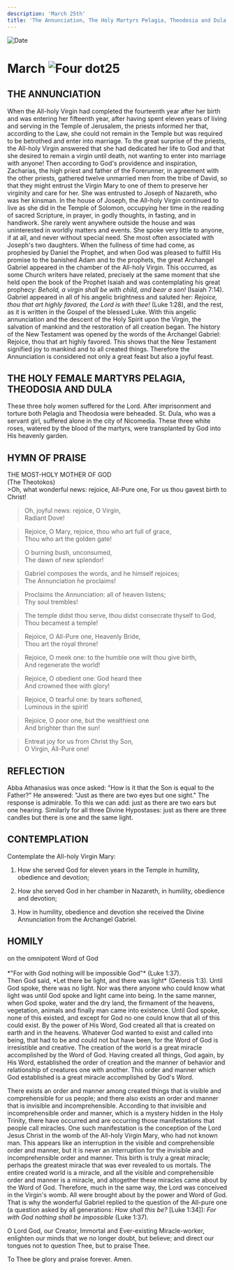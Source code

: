```yaml
---
description: 'March 25th'
title: 'The Annunciation, The Holy Martyrs Pelagia, Theodosia and Dula'
---
```


<RunningHead />
<Image src="/title-imprint.png" height={68} width={50} alt="Date" className="title-imprint"/>

# <div id="date">March <Image className="four-dot" src="/four-dot.png" height={15} width={15} alt="Four dot" />25</div>

## THE ANNUNCIATION

When the All-holy Virgin had completed the fourteenth year after her birth and was entering her fifteenth year, after having spent eleven years of living and serving in the Temple of Jerusalem, the priests informed her that, according to the Law, she could not remain in the Temple but was required to be betrothed and enter into marriage. To the great surprise of the priests, the All-holy Virgin answered that she had dedicated her life to God and that she desired to remain a virgin until death, not wanting to enter into marriage with anyone! Then according to God's providence and inspiration, Zacharias, the high priest and father of the Forerunner, in agreement with the other priests, gathered twelve unmarried men from the tribe of David, so that they might entrust the Virgin Mary to one of them to preserve her virginity and care for her. She was entrusted to Joseph of Nazareth, who was her kinsman. In the house of Joseph, the All-holy Virgin continued to live as she did in the Temple of Solomon, occupying her time in the reading of sacred Scripture, in prayer, in godly thoughts, in fasting, and in handiwork. She rarely went anywhere outside the house and was uninterested in worldly matters and events. She spoke very little to anyone, if at all, and never without special need. She most often associated with Joseph's two daughters. When the fullness of time had come, as prophesied by Daniel the Prophet, and when God was pleased to fulfill His promise to the banished Adam and to the prophets, the great Archangel Gabriel appeared in the chamber of the All-holy Virgin.  This occurred, as some Church writers have related, precisely at the same moment that she held open the book of the Prophet Isaiah and was contemplating his great prophecy: *Behold, a virgin shall be with child, and bear a son!* (Isaiah 7:14). Gabriel appeared in all of his angelic brightness and saluted her: *Rejoice, thou that art highly favored, the Lord is with thee!* (Luke 1:28), and the rest, as it is written in the Gospel of the blessed Luke. With this angelic annunciation and the descent of the Holy Spirit upon the Virgin, the salvation of mankind and the restoration of all creation began. The history of the New Testament was opened by the words of the Archangel Gabriel: Rejoice, thou that art highly favored. This shows that the New Testament signified joy to mankind and to all created things. Therefore the Annunciation is considered not only a great feast but also a joyful feast.

## THE HOLY FEMALE MARTYRS PELAGIA, THEODOSIA AND DULA

These three holy women suffered for the Lord. After imprisonment and torture both Pelagia and Theodosia were beheaded. St. Dula, who was a servant girl, suffered alone in the city of Nicomedia. These three white roses, watered by the blood of the martyrs, were transplanted by God into His heavenly garden.


## HYMN OF PRAISE
<div style={{textAlign:'center', color:'crimson', fontWeight:'bold'}}>
THE MOST-HOLY MOTHER OF GOD<br />
(The Theotokos)
</div>
>Oh, what wonderful news: rejoice, All-Pure one,  
For us thou gavest birth to Christ!  

>Oh, joyful news: rejoice, O Virgin,  
Radiant Dove!  

>Rejoice, O Mary, rejoice, thou who art full of grace,  
Thou who art the golden gate!  

>O burning bush, unconsumed,  
The dawn of new splendor!  

>Gabriel composes the words, and he himself rejoices;  
The Annunciation he proclaims!  

>Proclaims the Annunciation: all of heaven listens;  
Thy soul trembles!  

>The temple didst thou serve, thou didst consecrate thyself to God,  
Thou becamest a temple!  

>Rejoice, O All-Pure one, Heavenly Bride,  
Thou art the royal throne!  

>Rejoice, O meek one: to the humble one wilt thou give birth,  
And regenerate the world!  

>Rejoice, O obedient one: God heard thee  
And crowned thee with glory!  

>Rejoice, O tearful one: by tears softened,  
Luminous in the spirit!  

>Rejoice, O poor one, but the wealthiest one  
And brighter than the sun!  

>Entreat joy for us from Christ thy Son,  
O Virgin, All-Pure one!  


## REFLECTION

Abba Athanasius was once asked: "How is it that the Son is equal to the Father?" He answered: "Just as there are two eyes but one sight." The response is admirable. To this we can add: just as there are two ears but one hearing. Similarly for all three Divine Hypostases: just as there are three candles but there is one and the same light.


## CONTEMPLATION

Contemplate the All-holy Virgin Mary:

1. How she served God for eleven years in the Temple in humility, obedience and devotion;

2. How she served God in her chamber in Nazareth, in humility, obedience and devotion;

3. How in humility, obedience and devotion she received the Divine Annunciation from the Archangel Gabriel.


## HOMILY
<div style={{textAlign:'center', color:'crimson', fontWeight:'bold'}}>
on the omnipotent Word of God
</div><br />
<div style={{textAlign:'right'}}>
*"For with God nothing will be impossible God"* (Luke 1:37).
</div>
Then God said, *Let there be light, and there was light* (Genesis 1:3). Until God spoke, there was no light. Nor was there anyone who could know what light was until God spoke and light came into being. In the same manner, when God spoke, water and the dry land, the firmament of the heavens, vegetation, animals and finally man came into existence. Until God spoke, none of this existed, and except for God no one could know that all of this could exist. By the power of His Word, God created all that is created on earth and in the heavens. Whatever God wanted to exist and called into being, that had to be and could not but have been, for the Word of God is irresistible and creative. The creation of the world is a great miracle accomplished by the Word of God. Having created all things, God again, by His Word, established the order of creation and the manner of behavior and relationship of creatures one with another. This order and manner which God established is a great miracle accomplished by God's Word.

There exists an order and manner among created things that is visible and comprehensible for us people; and there also exists an order and manner that is invisible and incomprehensible. According to that invisible and incomprehensible order and manner, which is a mystery hidden in the Holy Trinity, there have occurred and are occurring those manifestations that people call miracles. One such manifestation is the conception of the Lord Jesus Christ in the womb of the All-holy Virgin Mary, who had not known man. This appears like an interruption in the visible and comprehensible order and manner, but it is never an interruption for the invisible and incomprehensible order and manner. This birth is truly a great miracle; perhaps the greatest miracle that was ever revealed to us mortals. The entire created world is a miracle, and all the visible and comprehensible order and manner is a miracle, and altogether these miracles came about by the Word of God. Therefore, much in the same way, the Lord was conceived in the Virgin's womb. All were brought about by the power and Word of God. That is why the wonderful Gabriel replied to the question of the All-pure one (a question asked by all generations: *How shall this be?* [Luke 1:34]): *For with God nothing shall be impossible* (Luke 1:37).

O Lord God, our Creator, Immortal and Ever-existing Miracle-worker, enlighten our minds that we no longer doubt, but believe; and direct our tongues not to question Thee, but to praise Thee.

To Thee be glory and praise forever. Amen.